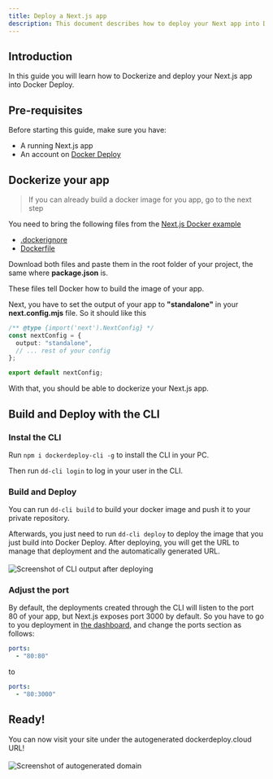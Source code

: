 ```yaml
---
title: Deploy a Next.js app
description: This document describes how to deploy your Next app into Docker Deploy
---
```


## Introduction

In this guide you will learn how to Dockerize and deploy your Next.js app into Docker Deploy.

## Pre-requisites

Before starting this guide, make sure you have:

- A running Next.js app
- An account on [Docker Deploy](https://dockerdeploy.cloud/dashboard)

## Dockerize your app

> If you can already build a docker image for you app, go to the next step

You need to bring the following files from the [Next.js Docker example](https://github.com/vercel/next.js/tree/canary/examples/with-docker)

- [.dockerignore](https://github.com/vercel/next.js/blob/main/examples/with-docker/.dockerignore)
- [Dockerfile](https://github.com/vercel/next.js/blob/main/examples/with-docker/Dockerfile)

Download both files and paste them in the root folder of your project, the same where **package.json** is.

These files tell Docker how to build the image of your app.

Next, you have to set the output of your app to **"standalone"** in your **next.config.mjs** file.
So it should like this

```ts
/** @type {import('next').NextConfig} */
const nextConfig = {
  output: "standalone",
  // ... rest of your config
};

export default nextConfig;
```

With that, you should be able to dockerize your Next.js app.

## Build and Deploy with the CLI

### Instal the CLI

Run `npm i dockerdeploy-cli -g` to install the CLI in your PC.

Then run `dd-cli login` to log in your user in the CLI.

### Build and Deploy

You can run `dd-cli build` to build your docker image and push it to your private repository.

Afterwards, you just need to run `dd-cli deploy` to deploy the image that you just build into Docker Deploy.
After deploying, you will get the URL to manage that deployment and the automatically generated URL.

<img
  style="margin:auto;max-width:600px;margin-top:4px"
  src="/images/docs/cli-deploy-output.png"
  alt="Screenshot of CLI output after deploying"
/>

### Adjust the port

By default, the deployments created through the CLI will listen to the port 80 of your app, but Next.js exposes port 3000 by default. So you have to go to you deployment in [the dashboard](https://dockerdeploy.cloud/dashboard), and change the ports section as follows:

```yml
ports:
  - "80:80"
```

to

```yml
ports:
  - "80:3000"
```

## Ready!

You can now visit your site under the autogenerated dockerdeploy.cloud URL!

<img
  style="margin:auto;max-width:300px;margin-top:4px"
  src="/images/docs/autogenerated-domain.png"
  alt="Screenshot of autogenerated domain"
/>
